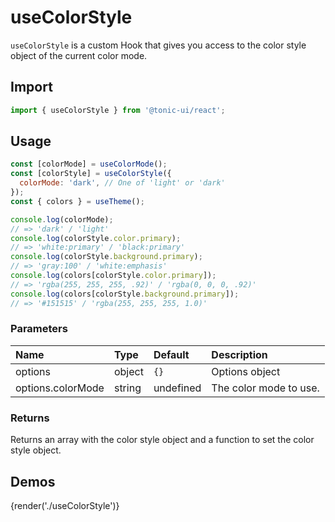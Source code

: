 # useColorStyle

`useColorStyle` is a custom Hook that gives you access to the color style object of the current color mode.

## Import

```js
import { useColorStyle } from '@tonic-ui/react';
```

## Usage

```js
const [colorMode] = useColorMode();
const [colorStyle] = useColorStyle({
  colorMode: 'dark', // One of 'light' or 'dark'
});
const { colors } = useTheme();

console.log(colorMode);
// => 'dark' / 'light'
console.log(colorStyle.color.primary);
// => 'white:primary' / 'black:primary'
console.log(colorStyle.background.primary);
// => 'gray:100' / 'white:emphasis'
console.log(colors[colorStyle.color.primary]);
// => 'rgba(255, 255, 255, .92)' / 'rgba(0, 0, 0, .92)'
console.log(colors[colorStyle.background.primary]);
// => '#151515' / 'rgba(255, 255, 255, 1.0)'
```

### Parameters

| Name | Type | Default | Description |
| :--- | :--- | :------ | :---------- |
| options | object | `{}` | Options object |
| options.colorMode | string | undefined | The color mode to use. |

### Returns

Returns an array with the color style object and a function to set the color style object.

## Demos

{render('./useColorStyle')}

